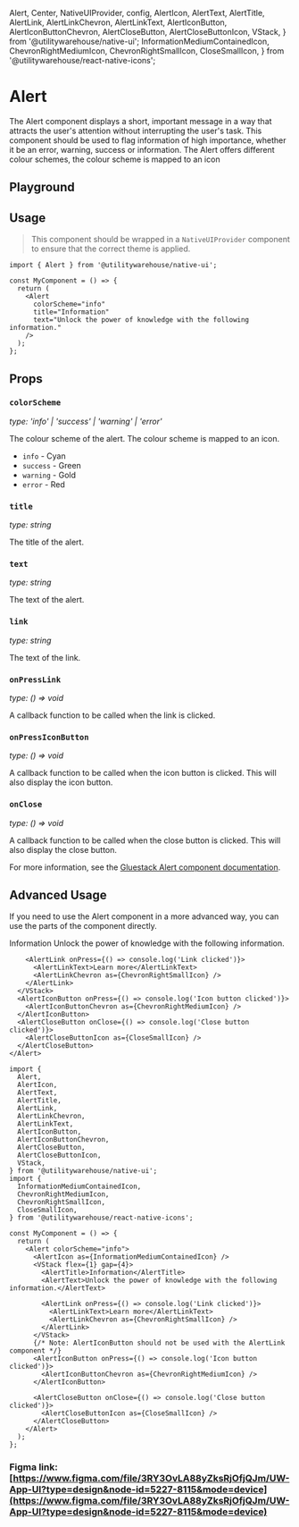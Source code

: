   Alert,
  Center,
  NativeUIProvider,
  config,
  AlertIcon,
  AlertText,
  AlertTitle,
  AlertLink,
  AlertLinkChevron,
  AlertLinkText,
  AlertIconButton,
  AlertIconButtonChevron,
  AlertCloseButton,
  AlertCloseButtonIcon,
  VStack,
} from '@utilitywarehouse/native-ui';
  InformationMediumContainedIcon,
  ChevronRightMediumIcon,
  ChevronRightSmallIcon,
  CloseSmallIcon,
} from '@utilitywarehouse/react-native-icons';

<Meta of={AlertStories} />

# Alert

The Alert component displays a short, important message in a way that attracts the user's attention without interrupting the user's task.
This component should be used to flag information of high importance, whether it be an error, warning, success or information.
The Alert offers different colour schemes, the colour scheme is mapped to an icon

## Playground

<Primary />

<Controls />

## Usage

> This component should be wrapped in a `NativeUIProvider` component to ensure that the correct theme is applied.

<Canvas>
  <NativeUIProvider config={config}>
    <Alert
      colorScheme="info"
      title="Information"
      text="Unlock the power of knowledge with the following information."
    />
  </NativeUIProvider>
</Canvas>

```tsx
import { Alert } from '@utilitywarehouse/native-ui';

const MyComponent = () => {
  return (
    <Alert
      colorScheme="info"
      title="Information"
      text="Unlock the power of knowledge with the following information."
    />
  );
};
```

## Props

### `colorScheme`

_type: 'info' | 'success' | 'warning' | 'error'_

The colour scheme of the alert. The colour scheme is mapped to an icon.

- `info` - Cyan
- `success` - Green
- `warning` - Gold
- `error` - Red

### `title`

_type: string_

The title of the alert.

### `text`

_type: string_

The text of the alert.

### `link`

_type: string_

The text of the link.

### `onPressLink`

_type: () => void_

A callback function to be called when the link is clicked.

### `onPressIconButton`

_type: () => void_

A callback function to be called when the icon button is clicked. This will also display the icon button.

### `onClose`

_type: () => void_

A callback function to be called when the close button is clicked. This will also display the close button.

For more information, see the [Gluestack Alert component documentation](https://gluestack.io/ui/docs/components/feedback/alert).

## Advanced Usage

If you need to use the Alert component in a more advanced way, you can use the parts of the component directly.

<Canvas>
  <NativeUIProvider config={config}>
    <Alert colorScheme="info">
      <AlertIcon as={InformationMediumContainedIcon} />
      <VStack flex={1} gap={4}>
        <AlertTitle>Information</AlertTitle>
        <AlertText>Unlock the power of knowledge with the following information.</AlertText>

        <AlertLink onPress={() => console.log('Link clicked')}>
          <AlertLinkText>Learn more</AlertLinkText>
          <AlertLinkChevron as={ChevronRightSmallIcon} />
        </AlertLink>
      </VStack>
      <AlertIconButton onPress={() => console.log('Icon button clicked')}>
        <AlertIconButtonChevron as={ChevronRightMediumIcon} />
      </AlertIconButton>
      <AlertCloseButton onClose={() => console.log('Close button clicked')}>
        <AlertCloseButtonIcon as={CloseSmallIcon} />
      </AlertCloseButton>
    </Alert>

  </NativeUIProvider>
</Canvas>

```tsx
import {
  Alert,
  AlertIcon,
  AlertText,
  AlertTitle,
  AlertLink,
  AlertLinkChevron,
  AlertLinkText,
  AlertIconButton,
  AlertIconButtonChevron,
  AlertCloseButton,
  AlertCloseButtonIcon,
  VStack,
} from '@utilitywarehouse/native-ui';
import {
  InformationMediumContainedIcon,
  ChevronRightMediumIcon,
  ChevronRightSmallIcon,
  CloseSmallIcon,
} from '@utilitywarehouse/react-native-icons';

const MyComponent = () => {
  return (
    <Alert colorScheme="info">
      <AlertIcon as={InformationMediumContainedIcon} />
      <VStack flex={1} gap={4}>
        <AlertTitle>Information</AlertTitle>
        <AlertText>Unlock the power of knowledge with the following information.</AlertText>

        <AlertLink onPress={() => console.log('Link clicked')}>
          <AlertLinkText>Learn more</AlertLinkText>
          <AlertLinkChevron as={ChevronRightSmallIcon} />
        </AlertLink>
      </VStack>
      {/* Note: AlertIconButton should not be used with the AlertLink component */}
      <AlertIconButton onPress={() => console.log('Icon button clicked')}>
        <AlertIconButtonChevron as={ChevronRightMediumIcon} />
      </AlertIconButton>

      <AlertCloseButton onClose={() => console.log('Close button clicked')}>
        <AlertCloseButtonIcon as={CloseSmallIcon} />
      </AlertCloseButton>
    </Alert>
  );
};
```

### Figma link: [https://www.figma.com/file/3RY3OvLA88yZksRjOfjQJm/UW-App-UI?type=design&node-id=5227-8115&mode=device](https://www.figma.com/file/3RY3OvLA88yZksRjOfjQJm/UW-App-UI?type=design&node-id=5227-8115&mode=device)
